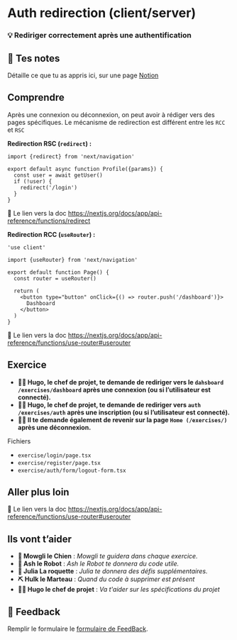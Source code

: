 # Auth redirection (client/server)

### 💡 Rediriger correctement après une authentification

## 📝 Tes notes

Détaille ce que tu as appris ici, sur une page [Notion](https://go.mikecodeur.com/course-notes-template)

## Comprendre

Après une connexion ou déconnexion, on peut avoir à rédiger vers des pages spécifiques. Le mécanisme de redirection est différent entre les `RCC` et `RSC`

**Redirection RSC (`redirect`) :**

```tsx
import {redirect} from 'next/navigation'

export default async function Profile({params}) {
  const user = await getUser()
  if (!user) {
    redirect('/login')
  }
}
```

📑 Le lien vers la doc https://nextjs.org/docs/app/api-reference/functions/redirect

**Redirection RCC (`useRouter`) :**

```tsx
'use client'

import {useRouter} from 'next/navigation'

export default function Page() {
  const router = useRouter()

  return (
    <button type="button" onClick={() => router.push('/dashboard')}>
      Dashboard
    </button>
  )
}
```

📑 Le lien vers la doc https://nextjs.org/docs/app/api-reference/functions/use-router#userouter

## Exercice

- **👨‍✈️ Hugo, le chef de projet, te demande de rediriger vers le `dahsboard /exercises/dashboard` après une connexion (ou si l’utilisateur est connecté).**
- **👨‍✈️ Hugo, le chef de projet, te demande de rediriger vers `auth /exercises/auth` après une inscription (ou si l’utilisateur est connecté).**
- **👨‍✈️ Il te demande également de revenir sur la page `Home (/exercises/)` après une déconnexion.**

Fichiers

- `exercise/login/page.tsx`
- `exercise/register/page.tsx`
- `exercise/auth/form/logout-form.tsx`

## Aller plus loin

📑 Le lien vers la doc https://nextjs.org/docs/app/api-reference/functions/use-router#userouter

## Ils vont t’aider

- **🐶 Mowgli le Chien** : _Mowgli te guidera dans chaque exercice._
- **🤖 Ash le Robot** : _Ash le Robot te donnera du code utile._
- **🚀 Julia La roquette** : _Julia te donnera des défis supplémentaires._
- **⛏️ Hulk le Marteau** : _Quand du code à supprimer est présent_
- **👨‍✈️ Hugo le chef de projet** : _Va t'aider sur les spécifications du projet_

## 🐜 Feedback

Remplir le formulaire le [formulaire de FeedBack](https://go.mikecodeur.com/cours-next-avis?entry.1912869708=Next%20PRO&entry.1430994900=05.Next%20Auth&entry.533578441=07%20Auth-redirection).
